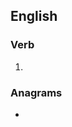 ==English==

===Verb===
{{head|en|verb form}}

# {{en-third-person singular of|ordain}}

===Anagrams===
* {{anagrams|en|Ardoins|Dorians|donairs|inroads|sad-iron|sadiron|sardoin}}
